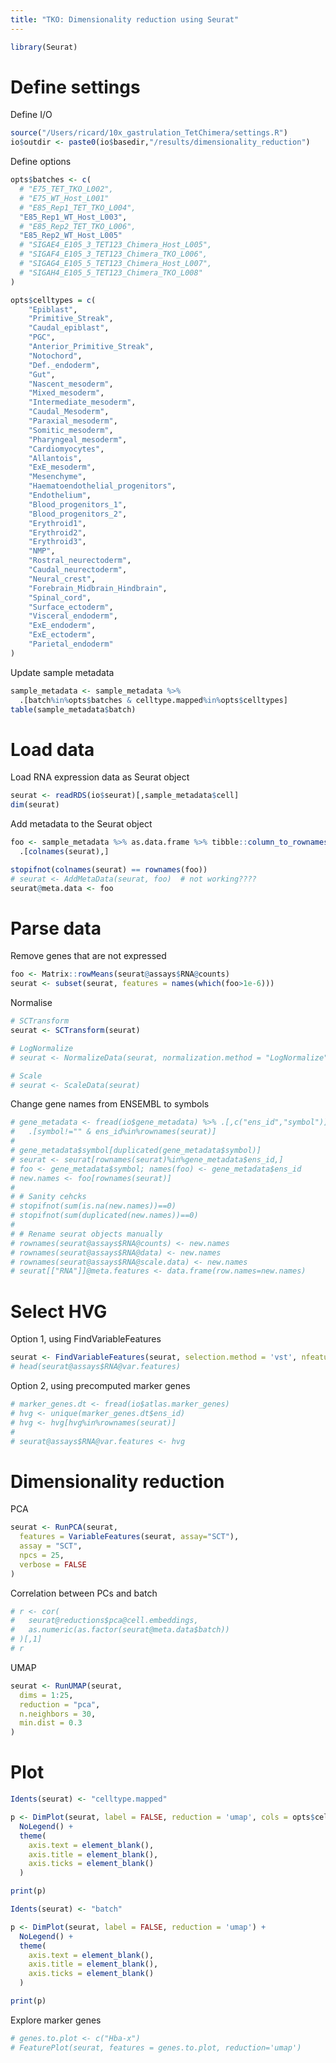 ```yaml
---
title: "TKO: Dimensionality reduction using Seurat"
---
```

  
```r
library(Seurat)
```

# Define settings

Define I/O
```r
source("/Users/ricard/10x_gastrulation_TetChimera/settings.R")
io$outdir <- paste0(io$basedir,"/results/dimensionality_reduction")
```

Define options
```r
opts$batches <- c(
  # "E75_TET_TKO_L002", 
  # "E75_WT_Host_L001"
  # "E85_Rep1_TET_TKO_L004", 
  "E85_Rep1_WT_Host_L003",
  # "E85_Rep2_TET_TKO_L006", 
  "E85_Rep2_WT_Host_L005"
  # "SIGAE4_E105_3_TET123_Chimera_Host_L005", 
  # "SIGAF4_E105_3_TET123_Chimera_TKO_L006", 
  # "SIGAG4_E105_5_TET123_Chimera_Host_L007", 
  # "SIGAH4_E105_5_TET123_Chimera_TKO_L008"
)

opts$celltypes = c(
	"Epiblast",
	"Primitive_Streak",
	"Caudal_epiblast",
	"PGC",
	"Anterior_Primitive_Streak",
	"Notochord",
	"Def._endoderm",
	"Gut",
	"Nascent_mesoderm",
	"Mixed_mesoderm",
	"Intermediate_mesoderm",
	"Caudal_Mesoderm",
	"Paraxial_mesoderm",
	"Somitic_mesoderm",
	"Pharyngeal_mesoderm",
	"Cardiomyocytes",
	"Allantois",
	"ExE_mesoderm",
	"Mesenchyme",
	"Haematoendothelial_progenitors",
	"Endothelium",
	"Blood_progenitors_1",
	"Blood_progenitors_2",
	"Erythroid1",
	"Erythroid2",
	"Erythroid3",
	"NMP",
	"Rostral_neurectoderm",
	"Caudal_neurectoderm",
	"Neural_crest",
	"Forebrain_Midbrain_Hindbrain",
	"Spinal_cord",
	"Surface_ectoderm",
	"Visceral_endoderm",
	"ExE_endoderm",
	"ExE_ectoderm",
	"Parietal_endoderm"
)
```

Update sample metadata
```r
sample_metadata <- sample_metadata %>%
  .[batch%in%opts$batches & celltype.mapped%in%opts$celltypes]
table(sample_metadata$batch)
```

# Load data

Load RNA expression data as Seurat object
```r
seurat <- readRDS(io$seurat)[,sample_metadata$cell]
dim(seurat)
```

Add metadata to the Seurat object
```r
foo <- sample_metadata %>% as.data.frame %>% tibble::column_to_rownames("cell") %>%
  .[colnames(seurat),]

stopifnot(colnames(seurat) == rownames(foo))
# seurat <- AddMetaData(seurat, foo)  # not working????
seurat@meta.data <- foo
```

# Parse data 

Remove genes that are not expressed
```r
foo <- Matrix::rowMeans(seurat@assays$RNA@counts)
seurat <- subset(seurat, features = names(which(foo>1e-6)))
```

Normalise
```r
# SCTransform
seurat <- SCTransform(seurat)
```

```r
# LogNormalize
# seurat <- NormalizeData(seurat, normalization.method = "LogNormalize")

# Scale
# seurat <- ScaleData(seurat)
```

Change gene names from ENSEMBL to symbols
```r
# gene_metadata <- fread(io$gene_metadata) %>% .[,c("ens_id","symbol")] %>%
#   .[symbol!="" & ens_id%in%rownames(seurat)]
# 
# gene_metadata$symbol[duplicated(gene_metadata$symbol)]
# seurat <- seurat[rownames(seurat)%in%gene_metadata$ens_id,]
# foo <- gene_metadata$symbol; names(foo) <- gene_metadata$ens_id
# new.names <- foo[rownames(seurat)]
# 
# # Sanity cehcks
# stopifnot(sum(is.na(new.names))==0)
# stopifnot(sum(duplicated(new.names))==0)
# 
# # Rename seurat objects manually
# rownames(seurat@assays$RNA@counts) <- new.names
# rownames(seurat@assays$RNA@data) <- new.names
# rownames(seurat@assays$RNA@scale.data) <- new.names
# seurat[["RNA"]]@meta.features <- data.frame(row.names=new.names)
```

# Select HVG

Option 1, using FindVariableFeatures
```r
seurat <- FindVariableFeatures(seurat, selection.method = 'vst', nfeatures = 1000, assay = "SCT")
# head(seurat@assays$RNA@var.features)
```

Option 2, using precomputed marker genes
```r
# marker_genes.dt <- fread(io$atlas.marker_genes)
# hvg <- unique(marker_genes.dt$ens_id)
# hvg <- hvg[hvg%in%rownames(seurat)]
# 
# seurat@assays$RNA@var.features <- hvg
```

# Dimensionality reduction

PCA 
```r
seurat <- RunPCA(seurat, 
  features = VariableFeatures(seurat, assay="SCT"),
  assay = "SCT",
  npcs = 25,
  verbose = FALSE
)
```

Correlation between PCs and batch
```r
# r <- cor(
#   seurat@reductions$pca@cell.embeddings,
#   as.numeric(as.factor(seurat@meta.data$batch))
# )[,1]
# r
```

UMAP
```r
seurat <- RunUMAP(seurat, 
  dims = 1:25,
  reduction = "pca",
  n.neighbors = 30,
  min.dist = 0.3
)
```

# Plot 

```r
Idents(seurat) <- "celltype.mapped"

p <- DimPlot(seurat, label = FALSE, reduction = 'umap', cols = opts$celltype.colors) + 
  NoLegend() +
  theme(
    axis.text = element_blank(),
    axis.title = element_blank(),
    axis.ticks = element_blank()
  )

print(p)
```

```r
Idents(seurat) <- "batch"

p <- DimPlot(seurat, label = FALSE, reduction = 'umap') + 
  NoLegend() +
  theme(
    axis.text = element_blank(),
    axis.title = element_blank(),
    axis.ticks = element_blank()
  )

print(p)
```

Explore marker genes
```r
# genes.to.plot <- c("Hba-x")
# FeaturePlot(seurat, features = genes.to.plot, reduction='umap')
```

